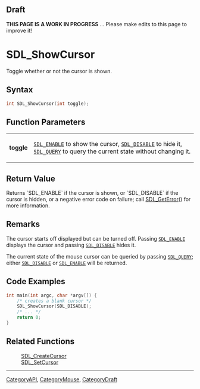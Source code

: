 
== Draft ==

'''THIS PAGE IS A WORK IN PROGRESS''' ... Please make edits to this page to improve it!
= SDL_ShowCursor =

Toggle whether or not the cursor is shown.

== Syntax ==

<syntaxhighlight lang='c'>
int SDL_ShowCursor(int toggle);
</syntaxhighlight>

== Function Parameters ==

{|
|'''toggle'''
|<code>[[SDL_ENABLE]]</code> to show the cursor, <code>[[SDL_DISABLE]]</code> to hide it, <code>[[SDL_QUERY]]</code> to query the current state without changing it.
|}

== Return Value ==

Returns `SDL_ENABLE` if the cursor is shown, or `SDL_DISABLE` if the cursor
is hidden, or a negative error code on failure; call [[SDL_GetError]]() for
more information.



== Remarks ==

The cursor starts off displayed but can be turned off. Passing
<code>[[SDL_ENABLE]]</code> displays the cursor and passing
<code>[[SDL_DISABLE]]</code> hides it.

The current state of the mouse cursor can be queried by passing
<code>[[SDL_QUERY]]</code>; either <code>[[SDL_DISABLE]]</code> or
<code>[[SDL_ENABLE]]</code> will be returned.

== Code Examples ==

<syntaxhighlight lang='c++'>
int main(int argc, char *argv[]) {
    /* creates a blank cursor */
    SDL_ShowCursor(SDL_DISABLE);
    /* ... */
    return 0;
}
</syntaxhighlight>

== Related Functions ==

:[[SDL_CreateCursor]]
:[[SDL_SetCursor]]

----
[[CategoryAPI]], [[CategoryMouse]], [[CategoryDraft]]


